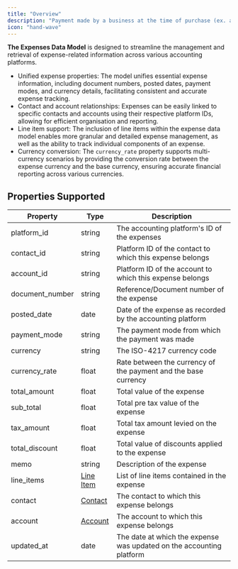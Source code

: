 ```yaml
---
title: "Overview"
description: "Payment made by a business at the time of purchase (ex. a credit card payment)"
icon: "hand-wave"
---
```


**The Expenses Data Model** is designed to streamline the management and retrieval of expense-related information across various accounting platforms.

* Unified expense properties: The model unifies essential expense information, including document numbers, posted dates, payment modes, and currency details, facilitating consistent and accurate expense tracking.
* Contact and account relationships: Expenses can be easily linked to specific contacts and accounts using their respective platform IDs, allowing for efficient organisation and reporting.
* Line item support: The inclusion of line items within the expense data model enables more granular and detailed expense management, as well as the ability to track individual components of an expense.
* Currency conversion: The `currency_rate` property supports multi-currency scenarios by providing the conversion rate between the expense currency and the base currency, ensuring accurate financial reporting across various currencies.

  
## Properties Supported

| Property         | Type                          | Description                                                          |
| ---------------- | ----------------------------- | -------------------------------------------------------------------- |
| platform\_id     | string                        | The accounting platform's ID of the expenses                         |
| contact\_id      | string                        | Platform ID of the contact to which this expense belongs             |
| account\_id      | string                        | Platform ID of the account to which this expense belongs             |
| document\_number | string                        | Reference/Document number of the expense                             |
| posted\_date     | date                          | Date of the expense as recorded by the accounting platform           |
| payment\_mode    | string                        | The payment mode from which the payment was made                     |
| currency         | string                        | The ISO-4217 currency code                                           |
| currency\_rate   | float                         | Rate between the currency of the payment and the base currency       |
| total\_amount    | float                         | Total value of the expense                                           |
| sub\_total       | float                         | Total pre tax value of the expense                                   |
| tax\_amount      | float                         | Total tax amount levied on the expense                               |
| total\_discount  | float                         | Total value of discounts applied to the expense                      |
| memo             | string                        | Description of the expense                                           |
| line\_items      | [Line Item](/docs/line-items) | List of line items contained in the expense                          |
| contact          | [Contact](/docs/contacts)     | The contact to which this expense belongs                            |
| account          | [Account](/docs/accounts)     | The account to which this expense belongs                            |
| updated\_at      | date                          | The date at which the expense was updated on the accounting platform |